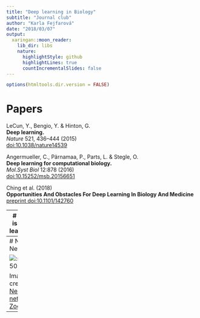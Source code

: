 ```yaml
---
title: "Deep learning in Biology"
subtitle: "Journal club"
author: "Karla Fejfarová"
date: "2018/03/07"
output:
  xaringan::moon_reader:
    lib_dir: libs
    nature:
      highlightStyle: github
      highlightLines: true
      countIncrementalSlides: false
---
```

```r
options(htmltools.dir.version = FALSE)
```
# Papers

LeCun, Y., Bengio, Y. & Hinton, G.  
**Deep learning.**  
*Nature* 521, 436–444 (2015)  
[doi:10.1038/nature14539](ttps://doi.org/10.1038/nature14539)

Angermueller, C., Pärnamaa, P., Parts, L. & Stegle, O.  
**Deep learning for computational biology.**  
*Mol.Syst Biol* 12:878 (2016)  
[doi:10.15252/msb.20156651](https://doi.org/10.15252/msb.20156651)

Ching et al. (2018)  
**Opportunities And Obstacles For Deep Learning In Biology And Medicine**   
[preprint doi:10.1101/142760](https://doi.org/10.1101/142760)

---
# What is Deep learning?

---
# Neural Networks

![:scale 50%](./journal_club_201803_files/neuralnetworks.png)

Image credit: [Neural network Zoo](http://www.asimovinstitute.org/neural-network-zoo/)

---

